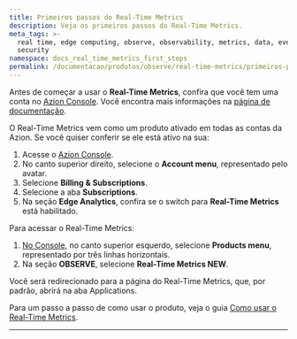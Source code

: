 ```yaml
---
title: Primeiros passos do Real-Time Metrics
description: Veja os primeiros passos do Real-Time Metrics.
meta_tags: >-
  real time, edge computing, observe, observability, metrics, data, events,
  security
namespace: docs_real_time_metrics_first_steps
permalink: /documentacao/produtos/observe/real-time-metrics/primeiros-passos/
---
```


Antes de começar a usar o **Real-Time Metrics**, confira que você tem uma conta no [Azion Console](https://console.azion.com). Você encontra mais informações na [página de documentação](/pt-br/documentacao/produtos/contas/criar-uma-conta/).

O Real-Time Metrics vem como um produto ativado em todas as contas da Azion. Se você quiser conferir se ele está ativo na sua:

1. Acesse o [Azion Console](https://console.azion.com).
2. No canto superior direito, selecione o **Account menu**, representado pelo avatar.
3. Selecione **Billing & Subscriptions**.
4. Selecione a aba **Subscriptions**.
5. Na seção **Edge Analytics**, confira se o switch para **Real-Time Metrics** está habilitado.

Para acessar o Real-Time Metrics:

1. [No Console](https://console.azion.com), no canto superior esquerdo, selecione **Products menu**, representado por três linhas horizontais.
2. Na seção **OBSERVE**, selecione **Real-Time Metrics NEW**.

Você será redirecionado para a página do Real-Time Metrics, que, por padrão, abrirá na aba Applications.

Para um passo a passo de como usar o produto, veja o guia [Como usar o Real-Time Metrics](/pt-br/documentacao/produtos/guias/usar-real-time-metrics/).



---

